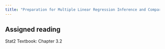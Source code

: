 ---
title: "Preparation for Multiple Linear Regression Inference and Comparison"
---

## Assigned reading

Stat2 Textbook: Chapter 3.2